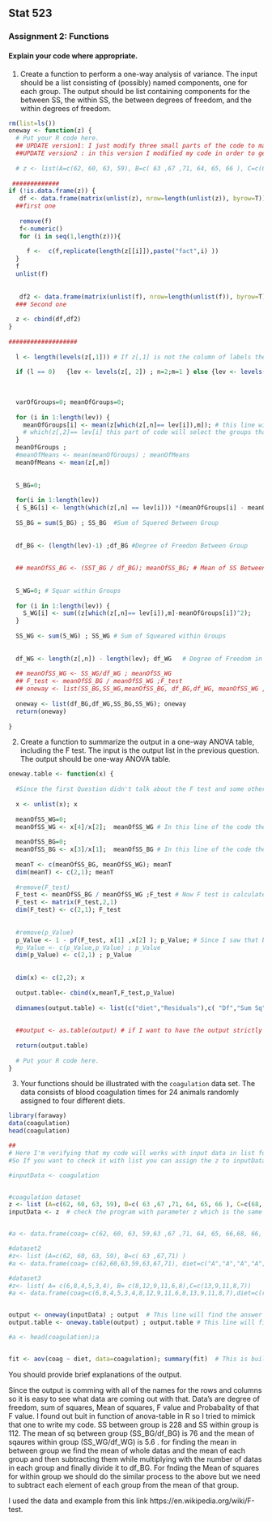 Stat 523
--------

### Assignment 2: Functions

#### Explain your code where appropriate.

1. Create a function to perform a one-way analysis of variance. The input should be a list consisting of (possibly) named components, one for each group. The output should be list containing components for the between SS, the within SS, the between degrees of freedom, and the within degrees of freedom. 
```r
rm(list=ls())
oneway <- function(z) {
  # Put your R code here.
  ## UPDATE version1: I just modify three small parts of the code to make it work in a more general way.  Thanks.
  ##UPDATE version2 : in this version I modified my code in order to get the list as an input like the z hereunder and work on that. In case that it is data.frame(like the coagulation) but not list my code will get the result correctly too. 
  
  # z <- list(A=c(62, 60, 63, 59), B=c( 63 ,67 ,71, 64, 65, 66 ), C=c(68, 66, 71, 67, 68, 68),D=c(56 ,62,60, 61, 63, 64, 63, 59) )
  
 #############
if (!is.data.frame(z)) {  
   df <- data.frame(matrix(unlist(z), nrow=length(unlist(z)), byrow=T));df
  ##first one
  
   remove(f)
   f<-numeric()
   for (i in seq(1,length(z))){
    
     f <-  c(f,replicate(length(z[[i]]),paste("fact",i) ))
  }
  f
  unlist(f)
  
  
   df2 <- data.frame(matrix(unlist(f), nrow=length(unlist(f)), byrow=T));df2
  ### Second one
  
  z <- cbind(df,df2)
}
  
###################  
 
  l <- length(levels(z[,1])) # If z[,1] is not the column of labels then its length will be zero so it means that this column is assigned for the data and the next column which is z[,2] is assigned for the labels.
  
  if (l == 0)   {lev <- levels(z[, 2]) ; n=2;m=1 } else {lev <- levels(z[, 1]); n=1;m=2}; lev ;n;m; # This line will find which column of the input z is assigend for the labels. as a consequence the other column contains the data.
  
  
  
  varOfGroups=0; meanOfGroups=0;
  
  for (i in 1:length(lev)) {
    meanOfGroups[i] <- mean(z[which(z[,n]== lev[i]),m]); # this line will find the mean for the each group ; # More detials of the line is in the following line
    # which(z[,2]== lev[i] this part of code will select the groups that have the same lable as lev[i]  then by assinging the number of those rows to this code z[which(z[,2]== lev[i]),1] the code will select those rows but from the other column which has the data. Finally by apllying mean the mean of different groups will be found.
  }
  meanOfGroups ; 
  #meanOfMeans <- mean(meanOfGroups) ; meanOfMeans 
  meanOfMeans <- mean(z[,m])
  
  
  S_BG=0;
  
  for(i in 1:length(lev))
  { S_BG[i] <- length(which(z[,n] == lev[i])) *(meanOfGroups[i] - meanOfMeans)^2}
  
  SS_BG = sum(S_BG) ; SS_BG  #Sum of Squered Between Group
  
  
  df_BG <- (length(lev)-1) ;df_BG #Degree of Freedon Between Group
  
  
  ## meanOfSS_BG <- (SST_BG / df_BG); meanOfSS_BG; # Mean of SS Between Groups
  
  
  S_WG=0; # Squar within Groups
  
  for (i in 1:length(lev)) {
    S_WG[i] <- sum((z[which(z[,n]== lev[i]),m]-meanOfGroups[i])^2);
  }
  
  SS_WG <- sum(S_WG) ; SS_WG # Sum of Squeared within Groups
  
  
  df_WG <- length(z[,n]) - length(lev); df_WG   # Degree of Freedom in between N-K
  
  ## meanOfSS_WG <- SS_WG/df_WG ; meanOfSS_WG
  ## F_test <- meanOfSS_BG / meanOfSS_WG ;F_test
  ## oneway <- list(SS_BG,SS_WG,meanOfSS_BG, df_BG,df_WG, meanOfSS_WG ,F_test); return(oneway);
  
  oneway <- list(df_BG,df_WG,SS_BG,SS_WG); oneway
  return(oneway) 
  
}

```

2. Create a function to summarize the output in a one-way ANOVA table, including the F test. The input is the output list in the previous question. The output should be one-way ANOVA table.
```r
oneway.table <- function(x) {
  
  #Since the first Question didn't talk about the F test and some other values in ANOVA table, I assume that those values should be calculated in this part.   #If this assumpton is not true then the comment lines that have ## should be uncommented in the first question.
  
  x <- unlist(x); x
 
  meanOfSS_WG=0;
  meanOfSS_WG <- x[4]/x[2];  meanOfSS_WG # In this line of the code the meanOfSS_WG is calculated by this division of SS_WG/df_WG
  
  meanOfSS_BG=0;
  meanOfSS_BG <- x[3]/x[1];  meanOfSS_BG # In this line of the code the meanOfSS_BG is calculated by this division of SS_BG/df_BG
  
  meanT <- c(meanOfSS_BG, meanOfSS_WG); meanT
  dim(meanT) <- c(2,1); meanT
  
  #remove(F_test)
  F_test <- meanOfSS_BG / meanOfSS_WG ;F_test # Now F test is calculated here
  F_test <- matrix(F_test,2,1)
  dim(F_test) <- c(2,1); F_test
  
  
  #remove(p_Value)
  p_Value <- 1 - pf(F_test, x[1] ,x[2] ); p_Value; # Since I saw that builtin function of AOV in the R is calculating this parameter so I have decided to calculate this paramter too.
  #p_Value <- c(p_Value,p_Value) ; p_Value
  dim(p_Value) <- c(2,1) ; p_Value
  
  
  dim(x) <- c(2,2); x
  
  output.table<- cbind(x,meanT,F_test,p_Value)
  
  dimnames(output.table) <- list(c("diet","Residuals"),c( "Df","Sum Sq","Mean sq","F value","Pr(>F)")) ;output.table   
  
  
  ##output <- as.table(output) # if I want to have the output strictly in table format I can use this command
  
  return(output.table)
  
  # Put your R code here.
}
```

3. Your functions should be illustrated with the `coagulation` data set. The data consists of blood coagulation times for 24 animals randomly assigned to four different diets.
```r

library(faraway)
data(coagulation)
head(coagulation)

##
# Here I'm verifying that my code will works with input data in list format which has components with possibly names assigned to it and also works with the dataframe which has the same format as the coagulation dataset has. I checked with three different datasets and I just uncomment the one which is the same as the coagulation dataset.
#So If you want to check it with list you can assign the z to inputData and if you want to check it with dataframe input form you may uncomment the following line. ( uncomment inputData <- coagulation)

#inputData <- coagulation


#coagulation dataset
z <- list (A=c(62, 60, 63, 59), B=c( 63 ,67 ,71, 64, 65, 66 ), C=c(68, 66, 71, 67, 68, 68),D=c(56 ,62,60, 61, 63, 64, 63, 59) );z ;
inputData <- z  # check the program with parameter z which is the same as coagulation except that it is in list format


#a <- data.frame(coag= c(62, 60, 63, 59,63 ,67 ,71, 64, 65, 66,68, 66, 71, 67, 68, 68,56 ,62,60, 61, 63, 64, 63, 59),diet=c(rep("A",4),rep("B",6),rep("C",6),rep("D",8)))

#dataset2
#z<- list (A=c(62, 60, 63, 59), B=c( 63 ,67,71) )
#a <- data.frame(coag= c(62,60,63,59,63,67,71), diet=c("A","A","A","A","B","B","B"));a

#dataset3
#z<- list( A= c(6,8,4,5,3,4), B= c(8,12,9,11,6,8),C=c(13,9,11,8,7))
#a <- data.frame(coag=c(6,8,4,5,3,4,8,12,9,11,6,8,13,9,11,8,7),diet=c(rep("A",6),rep("B",6),rep("C",5)));a


output <- oneway(inputData) ; output  # This line will find the answer of Q1
output.table <- oneway.table(output) ; output.table # This line will find the answer of Q2

#a <- head(coagulation);a


fit <- aov(coag ~ diet, data=coagulation); summary(fit)  # This is built-in function in R which I used here to show that my result are the same with that one.
```
You should provide brief explanations of the output.  


Since the output is comming with all of the names for the rows and columns so it is easy to see what data are coming out with that. 
Data's are degree of freedom, sum of squares, Mean of squares, F value and Probabality of that F value. I found out buit in function of anova-table in R so I tried to mimick that one to write my code.
SS between group is 228 and SS within group is 112. The mean of sq between group (SS_BG/df_BG) is 76 and the mean of sqaures within group (SS_WG/df_WG) is 5.6 . for finding the mean in between group we find the mean of whole datas and the mean of each group and then subtracting them while multiplying with the number of datas in each group and finally divide it to df_BG. 
For fnding the Mean of squares for within group we should do the similar process to the above but we need to subtract each element of each group from the mean of that group. 


I used the data and example from this link https://en.wikipedia.org/wiki/F-test.

